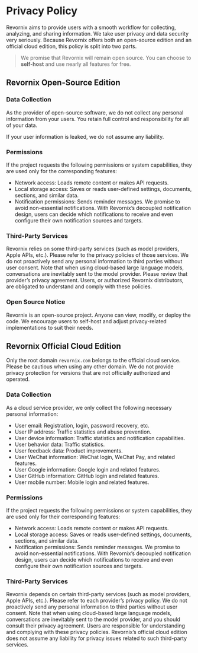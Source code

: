 # Privacy Policy

Revornix aims to provide users with a smooth workflow for collecting, analyzing, and sharing information. We take user privacy and data security very seriously. Because Revornix offers both an open-source edition and an official cloud edition, this policy is split into two parts.

> We promise that Revornix will remain open source. You can choose to **self-host** and use nearly all features for free.

## Revornix Open-Source Edition

### Data Collection

As the provider of open-source software, we do not collect any personal information from your users. You retain full control and responsibility for all of your data.

If your user information is leaked, we do not assume any liability.

### Permissions

If the project requests the following permissions or system capabilities, they are used only for the corresponding features:

- Network access: Loads remote content or makes API requests.
- Local storage access: Saves or reads user-defined settings, documents, sections, and similar data.
- Notification permissions: Sends reminder messages. We promise to avoid non-essential notifications. With Revornix’s decoupled notification design, users can decide which notifications to receive and even configure their own notification sources and targets.

### Third-Party Services

Revornix relies on some third-party services (such as model providers, Apple APIs, etc.). Please refer to the privacy policies of those services. We do not proactively send any personal information to third parties without user consent. Note that when using cloud-based large language models, conversations are inevitably sent to the model provider. Please review that provider’s privacy agreement. Users, or authorized Revornix distributors, are obligated to understand and comply with these policies.

### Open Source Notice

Revornix is an open-source project. Anyone can view, modify, or deploy the code. We encourage users to self-host and adjust privacy-related implementations to suit their needs.

## Revornix Official Cloud Edition

Only the root domain `revornix.com` belongs to the official cloud service. Please be cautious when using any other domain. We do not provide privacy protection for versions that are not officially authorized and operated.

### Data Collection

As a cloud service provider, we only collect the following necessary personal information:

- User email: Registration, login, password recovery, etc.
- User IP address: Traffic statistics and abuse prevention.
- User device information: Traffic statistics and notification capabilities.
- User behavior data: Traffic statistics.
- User feedback data: Product improvements.
- User WeChat information: WeChat login, WeChat Pay, and related features.
- User Google information: Google login and related features.
- User GitHub information: GitHub login and related features.
- User mobile number: Mobile login and related features.

### Permissions

If the project requests the following permissions or system capabilities, they are used only for their corresponding features:

- Network access: Loads remote content or makes API requests.
- Local storage access: Saves or reads user-defined settings, documents, sections, and similar data.
- Notification permissions: Sends reminder messages. We promise to avoid non-essential notifications. With Revornix’s decoupled notification design, users can decide which notifications to receive and even configure their own notification sources and targets.

### Third-Party Services

Revornix depends on certain third-party services (such as model providers, Apple APIs, etc.). Please refer to each provider’s privacy policy. We do not proactively send any personal information to third parties without user consent. Note that when using cloud-based large language models, conversations are inevitably sent to the model provider, and you should consult their privacy agreement. Users are responsible for understanding and complying with these privacy policies. Revornix’s official cloud edition does not assume any liability for privacy issues related to such third-party services.
